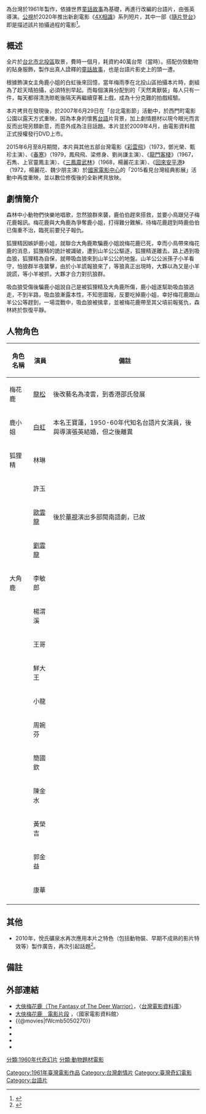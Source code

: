{{Infobox Film
|  name               = 大俠梅花鹿
|  original_name      = ''{{lang|en|The Fantasy of Deer Warrior}}''
|  image              = The Fantasy of The Deer Warrior.jpg
|  caption            = 台灣版《大俠梅花鹿》電影海報
|  director           = [[張英_(導演)|張英]] 
|  producer_2         = 張芸
|  writer             = [[趙之誠|趙之誠]]
|  starring           = [[白虹_(1939年)|白虹]]<br>[[林琳_(台灣演員)|林琳]]<br>[[龍松|龍松]]<br>[[許玉|許玉]]
|  music              = 
|  cinematography     = [[李興義|李興義]]
|  editing            = [[王正堉|王正堉]]
|  production_company = [[萬壽影業公司|萬壽影業公司]]
|  distributor        = [[遠大影業公司|遠大影業公司]]
|  released           = {{TWN}}：{{film date|1961}}
|  runtime            = 87 分鐘
|  country            = {{TW}}
|  language           = [[台語|台語]]
|  awards             = 
|  budget             = [[新台幣|$]]400,000<ref>[http://www.libertytimes.com.tw/2007/new/jun/23/today-show15.htm 台語片搞Kuso 大俠梅花鹿童話精華版] {{Wayback|url=http://www.libertytimes.com.tw/2007/new/jun/23/today-show15.htm |date=20070630051226 }}，〈[[自由時報|自由時報]]〉</ref>
|  gross              = 
|  amg_id             = 590435
|  imdb_id            = tt2420038
}}

{{engname|《大俠梅花鹿》|''The Fantasy of Deer Warrior''}}為台灣於1961年製作，依據世界[[童話故事|童話故事]]為基礎，再進行改編的台語片，由張英導演。[[公共電視台|公視]]於2020年推出新創電影《[[4X相識|4X相識]]》系列短片，其中一部《[[隨片登台|隨片登台]]》即是描述該片拍攝過程的電影<ref>{{Cite news|url=https://about.pts.org.tw/pr/latestnews/article/4210|title=公視新創電影《4X相識》短片在1/19於公視主頻及台語台同步首播 管罄演戲講台語比唱歌還難|publisher=[[公共電視台|公共電視台]]|date=2020-01-14|accessdate=2022-04-12|archive-date=2020-08-11|archive-url=https://web.archive.org/web/20200811125503/https://about.pts.org.tw/pr/latestnews/article/4210}}</ref>。

== 概述 ==
全片於[[台北市|台北市]][[北投區|北投區]]取景，費時一個月，耗資約40萬台幣（當時）。搭配仿傚動物的貼身服飾，製作出真人詮釋的[[童話故事|童話故事]]，也是台語片影史上的頭一遭。

根據飾演女主角鹿小姐的白虹後來回憶，當年梅雨季在北投山區拍攝本片時，劇組為了趁天晴拍攝，必須特別早起。而每個演員分配到的「天然禽獸裝」每人只有一件，每天都得清洗晾乾後隔天再繼續穿著上戲，成為十分克難的拍戲經驗。

本片拷貝在發現後，於2007年6月29日在「台北電影節」活動中，於西門町電影公園以露天方式重映，因為本身的懷舊[[台語|台語]]片背景，加上劇情題材以現今眼光而言反而出現另類新意，而意外成為注目話題。本片並於2009年4月，由電影資料館正式授權發行DVD上市。

2015年6月至8月期間，本片與其他五部台灣電影《[[彩雲飛|彩雲飛]]》（1973，鄧光榮、甄珍主演）、《[[春寒|春寒]]》（1979，鳳飛飛、梁修身、劉尚謙主演）、《[[龍門客棧|龍門客棧]]》（1967，石雋、上官靈鳳主演）、《[[三鳳震武林|三鳳震武林]]》（1968，楊麗花主演）、《[[回來安平港|回來安平港]]》（1972，楊麗花、魏少朋主演）於[[國家電影中心|國家電影中心]]的「2015看見台灣經典影展」活動中再度重映，並以數位修復後的全新拷貝放映。

== 劇情簡介 ==

{{Cquote|
天然景禽獸裝台語童話故事片|引自電影海報標題}}
森林中小動物們快樂地唱歌，忽然狼群來襲，鹿伯伯趕來搭救，並要小鳥跟兒子梅花鹿報訊。梅花鹿與大角鹿為爭奪鹿小姐，打得難分難解。待梅花鹿趕到時鹿伯伯已傷重不治，臨死前要兒子報仇。

狐狸精因嫉妒鹿小姐，就聯合大角鹿欺騙鹿小姐說梅花鹿已死，幸而小鳥帶來梅花鹿的消息，狐狸精的詭計被識破，遭到山羊公公驅逐，狐狸精遂離去。路上遇到吸血狼，狐狸精為自保，就帶吸血狼來到山羊公公的地盤。山羊公公派孫子小羊看守，怕狼群半夜襲擊，由於小羊謊報狼來了，等狼真正出現時，大夥以為又是小羊說謊，等小羊被抓，大夥才合力對抗狼群。

吸血狼受傷後騙鹿小姐說自己是被狐狸精及大角鹿所傷，鹿小姐遂幫助吸血狼逃走，不到半路，吸血狼漸露本性，不知恩圖報，反要吃掉鹿小姐，幸好梅花鹿跟山羊公公等趕到，一場混戰中，吸血狼被擒拿，並被梅花鹿帶至其父墳前報冤仇，森林終於恢復平靜。

== 人物角色 ==
{| class="wikitable" 
|- 
! 角色名稱 || 演員 || 備註
|- 
| 梅花鹿 || [[凌雲_(演員)|龍松]] || 後改藝名為凌雲，到香港邵氏發展
|- 
| 鹿小姐 || [[白虹_(1939年)|白虹]] || 本名王寶蓮，1950-60年代知名台語片女演員，後與導演張英結婚，但之後離異
|- 
| 狐狸精 || 林琳 || 
|- 
|  || 許玉 || 
|- 
|  || [[歐雲龍|歐雲龍]] || 後於[[華視|華視]]演出多部閩南語劇，已故
|- 
|  || [[劉雲龍|劉雲龍]] || 
|- 
| 大角鹿 || 李敏郎 ||
|- 
|  || 楊渭溪 || 
|- 
|  || 王哥 || 
|- 
|  || 鮮大王 ||
|- 
|  || 小龍 ||
|- 
|  || 周婉芬 || 
|- 
|  || 簡國欽 || 
|- 
|  || 陳金水 ||
|- 
|  || 黃榮吉 ||
|- 
|  || 郭金益 || 
|- 
|  || 康華 || 
|- 
|}

==其他==
*2010年，悅氏礦泉水再次應用本片之特色（包括動物裝、早期不成熟的影片特效等）製作廣告，再次引起話題<ref>{{Cite web |url=https://www.youtube.com/watch?v=Klcj2h-C_1Q |title=悅氏礦泉水 雪怪篇 |access-date=2022-04-02 |archive-date=2022-04-02 |archive-url=https://web.archive.org/web/20220402142020/https://www.youtube.com/watch?v=Klcj2h-C_1Q }}</ref>。

== 備註 ==
<references/>

== 外部連結 ==
*[https://web.archive.org/web/20160304193656/http://cinema.nccu.edu.tw/cinemaV2/film_show.htm?SID=270 大俠梅花鹿（The Fantasy of The Deer Warrior）]，〈[[台灣電影資料庫|台灣電影資料庫]]〉
*[http://www.im.tv/VLOG/Personal/660939/1833058 大俠梅花鹿　電影片段] {{Wayback|url=http://www.im.tv/VLOG/Personal/660939/1833058 |date=20071214214835 }}，〈國家電影資料館〉
*{{@movies|fWcmb5050270}}
*{{hkmdb title|14802}}
*{{douban}}
*{{Amg movie|590435}}
*{{imdb title|2420038}}

[[Category:1961年臺灣電影作品|Category:1961年臺灣電影作品]]
[[Category:台灣劇情片|Category:台灣劇情片]]
[[Category:臺灣奇幻電影|Category:臺灣奇幻電影]]
[[分類:1960年代奇幻片|分類:1960年代奇幻片]]
[[分類:動物題材電影|分類:動物題材電影]]
[[Category:台語片|Category:台語片]]